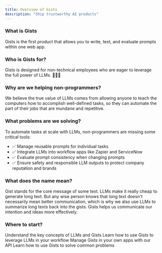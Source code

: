 ```yaml
---
title: Overview of Gists
description: "Ship trustworthy AI products"
---
```


### What is Gists
Gists is the first product that allows you to write, test, and evaluate prompts within one web app.

### Who is Gists for?
Gists is designed for non-technical employees who are eager to leverage the full power of LLMs. 🙋‍♀️🚀

### Why are we helping non-programmers?
We believe the true value of LLMs comes from allowing anyone to teach the computers how to accomplish well-defined tasks, so they can automate the part of their jobs that are mundane and repetitive.

### What problems are we solving?
To automate tasks at scale with LLMs, non-programmers are missing some critical tools:
<ul>
    <li>✅ Manage reusable prompts for individual tasks</li>
    <li>✅ Integrate LLMs into workflow apps like Zapier and ServiceNow</li>
    <li>✅ Evaluate prompt consistency when changing prompts</li>
    <li>✅ Ensure safety and responsible LLM outputs to protect company reputation and brands</li>
</ul>

### What does the name mean?
Gist stands for the core message of some text. LLMs make it really cheap to generate long text. But any wise person knows that long text doesn't necessarily mean better communication, which is why we also use LLMs to summarize long texts back into the gists. Gists helps us communicate our intention and ideas more effectively.

### Where to start?

<CardGroup cols={2}>
  <Card
    title="Essential Concepts"
    icon="graduation-cap"
    href="/essentials"
  >
    Understand the key concepts of LLMs and Gists
  </Card>
  <Card
    title="Guides"
    icon="screwdriver-wrench"
    href="/guides"
  >
    Learn how to use Gists to leverage LLMs in your workflow
  </Card>
  <Card
    title="API Reference"
    icon="code"
    href="/api-reference"
  >
    Manage Gists in your own apps with our API
  </Card>
  <Card
    title="Recipes"
    icon="stars"
    href="/recipes"
  >
    Learn how to use Gists to solve common problems
  </Card>
</CardGroup>
